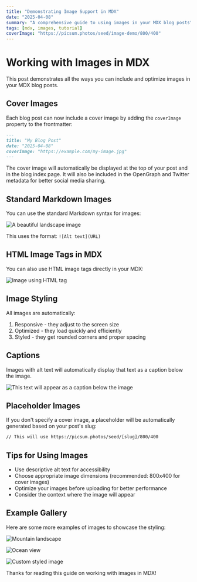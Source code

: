 ```yaml
---
title: "Demonstrating Image Support in MDX"
date: "2025-04-08"
summary: "A comprehensive guide to using images in your MDX blog posts"
tags: [mdx, images, tutorial]
coverImage: "https://picsum.photos/seed/image-demo/800/400"
---
```


# Working with Images in MDX

This post demonstrates all the ways you can include and optimize images in your MDX blog posts.

## Cover Images

Each blog post can now include a cover image by adding the `coverImage` property to the frontmatter:

```md
---
title: "My Blog Post"
date: "2025-04-08"
coverImage: "https://example.com/my-image.jpg"
---
```

The cover image will automatically be displayed at the top of your post and in the blog index page. It will also be included in the OpenGraph and Twitter metadata for better social media sharing.

## Standard Markdown Images

You can use the standard Markdown syntax for images:

![A beautiful landscape image](https://picsum.photos/seed/landscape/800/400)

This uses the format: `![Alt text](URL)`

## HTML Image Tags in MDX

You can also use HTML image tags directly in your MDX:

<Image src="https://picsum.photos/seed/html-image/800/400" alt="Image using HTML tag" />

## Image Styling

All images are automatically:

1. Responsive - they adjust to the screen size
2. Optimized - they load quickly and efficiently
3. Styled - they get rounded corners and proper spacing

## Captions

Images with alt text will automatically display that text as a caption below the image.

![This text will appear as a caption below the image](https://picsum.photos/seed/caption/800/400)

## Placeholder Images

If you don't specify a cover image, a placeholder will be automatically generated based on your post's slug:

```md
// This will use https://picsum.photos/seed/[slug]/800/400
```

## Tips for Using Images

- Use descriptive alt text for accessibility
- Choose appropriate image dimensions (recommended: 800x400 for cover images)
- Optimize your images before uploading for better performance
- Consider the context where the image will appear

## Example Gallery

Here are some more examples of images to showcase the styling:

![Mountain landscape](https://picsum.photos/seed/mountains/800/400)

![Ocean view](https://picsum.photos/seed/ocean/800/400)

<Image 
  src="https://picsum.photos/seed/custom/800/400" 
  alt="Custom styled image" 
/>

Thanks for reading this guide on working with images in MDX! 